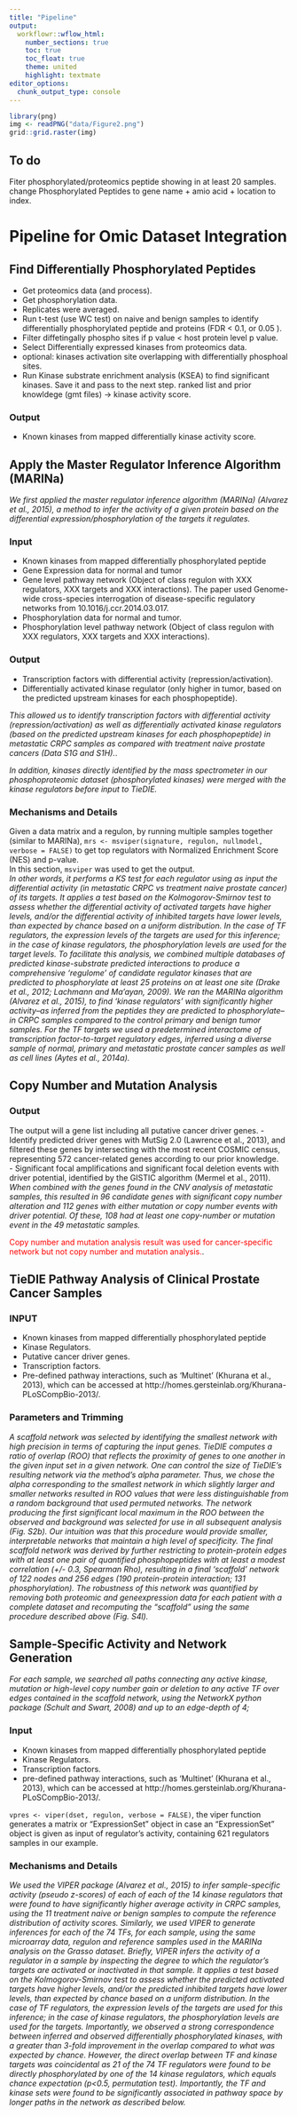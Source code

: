 ```yaml
---
title: "Pipeline"
output:
  workflowr::wflow_html:
    number_sections: true
    toc: true
    toc_float: true
    theme: united
    highlight: textmate
editor_options:
  chunk_output_type: console
---
```


```r
library(png)
img <- readPNG("data/Figure2.png")
grid::grid.raster(img)
```

## To do
Fiter phosphorylated/proteomics peptide showing in at least 20 samples.   
change Phosphorylated Peptides to gene name + amio acid + location to index.  

# Pipeline for Omic Dataset Integration

## Find Differentially Phosphorylated Peptides
- Get proteomics data (and process). 
- Get phosphorylation data. 
- Replicates were averaged. 
- Run t-test (use WC test) on naive and benign samples to identify differentially phosphorylated peptide and proteins (FDR < 0.1, or 0.05 ). 
- Filter diffetingally phospho sites if p value < host protein level p value. 
- Select Differentially expressed kinases from proteomics data.  
- optional: kinases activation site overlapping with differentially phosphoal sites.  
- Run Kinase substrate enrichment analysis (KSEA) to find significant kinases. Save it and pass to the next step.  ranked list and prior knowldege (gmt files) ->  kinase activity score.

### Output
- Known kinases from mapped differentially kinase activity score. 

## Apply the Master Regulator Inference Algorithm (MARINa)
*We first applied the master regulator inference algorithm (MARINa) (Alvarez et al., 2015), a method to infer the activity of a given protein based on the differential expression/phosphorylation of the targets it regulates.*

### Input
- Known kinases from mapped differentially phosphorylated peptide
- Gene Expression data for normal and tumor
- Gene level pathway network (Object of class regulon with XXX regulators, XXX targets and XXX interactions). The paper used Genome-wide cross-species interrogation of disease-specific regulatory networks from 10.1016/j.ccr.2014.03.017.
- Phosphorylation data for normal and tumor.
- Phosphorylation level pathway network (Object of class regulon with XXX regulators, XXX targets and XXX interactions).

### Output
- Transcription factors with differential activity (repression/activation). 
- Differentially activated kinase regulator (only higher in tumor, based on the predicted upstream kinases for each phosphopeptide). 

*This allowed us to identify transcription factors with differential activity (repression/activation) as well as differentially activated kinase regulators (based on the predicted upstream kinases for each phosphopeptide) in metastatic CRPC samples as compared with treatment naive prostate cancers (Data S1G and S1H).*. 

*In addition, kinases directly identified by the mass spectrometer in our phosphoproteomic dataset (phosphorylated kinases) were merged with the kinase regulators before input to TieDIE.*

### Mechanisms and Details
Given a data matrix and a regulon, by running multiple samples together (similar to MARINa), `mrs <- msviper(signature, regulon, nullmodel, verbose = FALSE)` to get top regulators with Normalized Enrichment Score (NES) and p-value.  
In this section, `msviper` was used to get the output.  
*In other words, it performs a KS test for each regulator using as input the differential activity (in metastatic CRPC vs treatment naive prostate cancer) of its targets.  It applies a test based on the Kolmogorov-Smirnov test to assess whether the differential activity of activated targets have higher levels, and/or the differential activity of inhibited targets have lower levels, than expected by chance based on a uniform distribution. In the case of TF regulators, the expression levels of the targets are used for this inference; in the case of kinase regulators, the phosphorylation levels are used for the target levels. To facilitate this analysis, we combined multiple databases of predicted kinase-substrate predicted interactions to produce a comprehensive ‘regulome’ of candidate regulator kinases that are predicted to phosphorylate at least 25 proteins on at least one site (Drake et al., 2012; Lachmann and Ma’ayan, 2009). We ran the MARINa algorithm (Alvarez et al., 2015), to find ‘kinase regulators’ with significantly higher activity--as inferred from the peptides they are predicted to phosphorylate--in CRPC samples compared to the control primary and benign tumor samples. For the TF targets we used a predetermined interactome of transcription factor-to-target regulatory edges, inferred using a diverse sample of normal, primary and metastatic prostate cancer samples as well as cell lines (Aytes et al., 2014a).*


## Copy Number and Mutation Analysis 
### Output
The output will a gene list including all putative cancer driver genes.
- Identify predicted driver genes with MutSig 2.0 (Lawrence et al., 2013), and filtered these genes by intersecting with the most recent COSMIC census, representing 572 cancer-related genes according to our prior knowledge.  
- Significant focal amplifications and significant focal deletion events with driver potential, identified by the GISTIC algorithm (Mermel et al., 2011).  
*When combined with the genes found in the CNV analysis of metastatic samples, this resulted in 96 candidate genes with significant copy number alteration and 112 genes with either mutation or copy number events with driver potential. Of these, 108 had at least one copy-number or mutation event in the 49 metastatic samples.*

<span style="color:red">Copy number and mutation analysis result was used for cancer-specific network but not copy number and mutation analysis.</span>.

## TieDIE Pathway Analysis of Clinical Prostate Cancer Samples 
### INPUT
- Known kinases from mapped differentially phosphorylated peptide
- Kinase Regulators. 
- Putative cancer driver genes. 
- Transcription factors. 
- Pre-defined pathway interactions, such as ‘Multinet’ (Khurana et al., 2013), which can be accessed at http://homes.gersteinlab.org/Khurana-PLoSCompBio-2013/.  

### Parameters and Trimming
*A scaffold network was selected by identifying the smallest network with high precision in terms of capturing the input genes. TieDIE computes a ratio of overlap (ROO) that reflects the proximity of genes to one another in the given input set in a given network. One can control the size of TieDIE’s resulting network via the method’s alpha parameter. Thus, we chose the alpha corresponding to the smallest network in which slightly larger and smaller networks resulted in ROO values that were less distinguishable from a random background that used permuted networks. The network producing the first significant local maximum in the ROO between the observed and background was selected for use in all subsequent analysis (Fig. S2b). Our intuition was that this procedure would provide smaller, interpretable networks that maintain a high level of specificity. The final scaffold network was derived by further restricting to protein-protein edges with at least one pair of quantified phosphopeptides with at least a modest correlation (+/- 0.3, Spearman Rho), resulting in a final ‘scaffold’ network of 122 nodes and 256 edges (190 protein-protein interaction; 131 phosphorylation). The robustness of this network was quantified by removing both proteomic and geneexpression data for each patient with a complete dataset and recomputing the “scaffold” using the same procedure described above (Fig. S4l).*

## Sample-Specific Activity and Network Generation 
*For each sample, we searched all paths connecting any active kinase, mutation or high-level copy number gain or deletion to any active TF over edges contained in the scaffold network, using the NetworkX python package (Schult and Swart, 2008) and up to an edge-depth of 4;*

### Input 
- Known kinases from mapped differentially phosphorylated peptide
- Kinase Regulators. 
- Transcription factors. 
- pre-defined pathway interactions, such as ‘Multinet’ (Khurana et al., 2013), which can be accessed at http://homes.gersteinlab.org/Khurana-PLoSCompBio-2013/.  

`vpres <- viper(dset, regulon, verbose = FALSE)`, the viper function generates a matrix or "ExpressionSet" object in case an "ExpressionSet" object is given as input of regulator's activity, containing 621 regulators \times 211 samples in our example.  

### Mechanisms and Details
*We used the VIPER package (Alvarez et al., 2015) to infer sample-specific activity (pseudo z-scores) of each of each of the 14 kinase regulators that were found to have significantly higher average activity in CRPC samples, using the 11 treatment naive or benign samples to compute the reference distribution of activity scores. Similarly, we used VIPER to generate inferences for each of the 74 TFs, for each sample, using the same microarray data, regulon and reference samples used in the MARINa analysis on the Grasso dataset. Briefly, VIPER infers the activity of a regulator in a sample by inspecting the degree to which the regulator’s targets are activated or inactivated in that sample. It applies a test based on the Kolmogorov-Smirnov test to assess whether the predicted activated targets have higher levels, and/or the predicted inhibited targets have lower levels, than expected by chance based on a uniform distribution. In the case of TF regulators, the expression levels of the targets are used for this inference; in the case of kinase regulators, the phosphorylation levels are used for the targets. Importantly, we observed a strong correspondence between inferred and observed differentially phosphorylated kinases, with a greater than 3-fold improvement in the overlap compared to what was expected by chance. However, the direct overlap between TF and kinase targets was coincidental as 21 of the 74 TF regulators were found to be directly phosphorylated by one of the 14 kinase regulators, which equals chance expectation (p<0.5, permutation test). Importantly, the TF and kinase sets were found to be significantly associated in pathway space by longer paths in the network as described below.*


